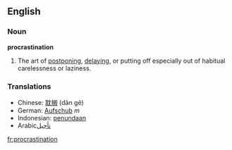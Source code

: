 ==English==

===Noun===
'''procrastination'''

# The art of [[postpone|postponing]], [[delay|delaying]], or putting off especially out of habitual carelessness or laziness.

===Translations===
*Chinese: [[耽搁]] (dān gē)
*German: [[Aufschub]] ''m''
*Indonesian: [[tunda|penundaan]]
*Arabic[[تأجيل]]

[[fr:procrastination]]